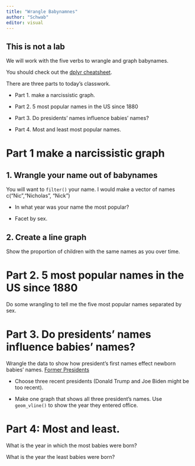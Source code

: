 ```yaml
---
title: "Wrangle Babynamnes"
author: "Schwab"
editor: visual
---
```


## This is not a lab

We will work with the five verbs to wrangle and graph babynames.

You should check out the [dplyr cheatsheet](https://nics-github.github.io/SDS192/Resources.html).

There are three parts to today's classwork.

-   Part 1. make a narcissistic graph.

-   Part 2. 5 most popular names in the US since 1880

-   Part 3. Do presidents' names influence babies' names?

-   Part 4. Most and least most popular names.

# Part 1 make a narcissistic graph

## 1. Wrangle your name out of babynames

You will want to `filter()` your name. I would make a vector of names c("Nic","Nicholas", "Nick")

-   In what year was your name the most popular?

-   Facet by sex.

## 2. Create a line graph

Show the proportion of children with the same names as you over time.

# Part 2. 5 most popular names in the US since 1880

Do some wrangling to tell me the five most popular names separated by sex.

# Part 3. Do presidents' names influence babies' names?

Wrangle the data to show how president's first names effect newborn babies' names. [Former Presidents](https://www.whitehouse.gov/about-the-white-house/presidents/)

-   Choose three recent presidents (Donald Trump and Joe Biden might be too recent).

-   Make one graph that shows all three president's names. Use `geom_vline()` to show the year they entered office.

# Part 4: Most and least.

What is the year in which the most babies were born?

What is the year the least babies were born?
